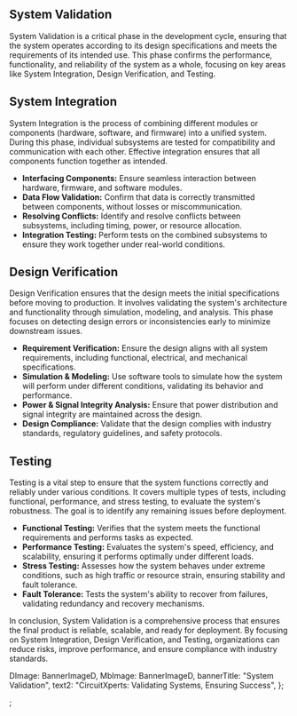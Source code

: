 <SystemPageStyle>
  <Banner banner={banner} />
  <div className="site-container my-5 my-lg-6">
    <div className="system-validation">
        <div class="my-5 page-content">
          <h2 className="pb-2 fw-bold h3 text-orange pt-lg-6">System Validation</h2>
          <div className="pt-3">
            System Validation is a critical phase in the development cycle, ensuring that the system operates
            according to its design specifications and meets the requirements of its intended use. This phase confirms
            the performance, functionality, and reliability of the system as a whole, focusing on key areas like System
            Integration, Design Verification, and Testing.
          </div>
          <h2 className="text-sub pt-4 pt-lg-5">System Integration</h2>
          <div className="pt-3">
            System Integration is the process of combining different modules or components
            (hardware, software, and firmware) into a unified system. During this phase,
            individual subsystems are tested for compatibility and communication with each
            other. Effective integration ensures that all components function together as
            intended.
          </div>
          <ul className="pt-3">
            <li>
              <strong>Interfacing Components:</strong> Ensure seamless interaction between
              hardware, firmware, and software modules.
            </li>
            <li>
              <strong>Data Flow Validation:</strong> Confirm that data is correctly
              transmitted between components, without losses or miscommunication.
            </li>
            <li>
              <strong>Resolving Conflicts:</strong> Identify and resolve conflicts between
              subsystems, including timing, power, or resource allocation.
            </li>
            <li>
              <strong>Integration Testing:</strong> Perform tests on the combined
              subsystems to ensure they work together under real-world conditions.
            </li>
          </ul>
        <h2 className="text-sub pt-4 pt-lg-5">Design Verification</h2>
        <div className="pt-3">
          Design Verification ensures that the design meets the initial specifications
          before moving to production. It involves validating the system's architecture
          and functionality through simulation, modeling, and analysis. This phase
          focuses on detecting design errors or inconsistencies early to minimize
          downstream issues.
        </div>
        <ul className="pt-3">
          <li className="mb-1">
            <strong>Requirement Verification:</strong> Ensure the design aligns with all
            system requirements, including functional, electrical, and mechanical
            specifications.
          </li>
          <li className="mb-1">
            <strong>Simulation & Modeling:</strong> Use software tools to simulate how
            the system will perform under different conditions, validating its behavior
            and performance.
          </li>
          <li className="mb-1">
            <strong>Power & Signal Integrity Analysis:</strong> Ensure that power
            distribution and signal integrity are maintained across the design.
          </li>
          <li className="mb-1">
            <strong>Design Compliance:</strong> Validate that the design complies with
            industry standards, regulatory guidelines, and safety protocols.
          </li>
        </ul>
        <h2 className="text-sub pt-4 pt-lg-5">Testing</h2>
        <div className="pt-3">
          Testing is a vital step to ensure that the system functions correctly and
          reliably under various conditions. It covers multiple types of tests,
          including functional, performance, and stress testing, to evaluate the
          system's robustness. The goal is to identify any remaining issues before
          deployment.
        </div>
        <ul className="pt-3">
          <li className="mb-1">
            <strong>Functional Testing:</strong> Verifies that the system meets the
            functional requirements and performs tasks as expected.
          </li>
          <li className="mb-1">
            <strong>Performance Testing:</strong> Evaluates the system's speed,
            efficiency, and scalability, ensuring it performs optimally under different
            loads.
          </li>
          <li className="mb-1">
            <strong>Stress Testing:</strong> Assesses how the system behaves under
            extreme conditions, such as high traffic or resource strain, ensuring
            stability and fault tolerance.
          </li>
          <li className="mb-1">
            <strong>Fault Tolerance:</strong> Tests the system's ability to recover from
            failures, validating redundancy and recovery mechanisms.
          </li>
        </ul>
        <div className="pt-3 text-sub">
          In conclusion, System Validation is a comprehensive process that ensures the final product is reliable,
          scalable, and ready for deployment. By focusing on System Integration, Design Verification, and Testing,
          organizations can reduce risks, improve performance, and ensure compliance with industry standards.
        </div>
      </div>
    </div>
  </div>

</SystemPageStyle>


  DImage: BannerImageD,
  MbImage: BannerImageD,
  bannerTitle: "System Validation",
  text2: "CircuitXperts: Validating Systems, Ensuring Success",
};


;
